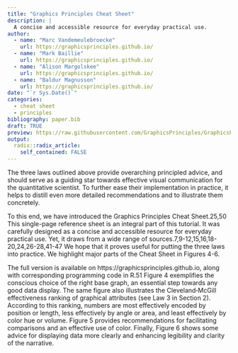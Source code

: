 ```yaml
---
title: "Graphics Principles Cheat Sheet"
description: |
  A concise and accessible resource for everyday practical use. 
author:
  - name: "Marc Vandemeulebroecke"  
    url: https://graphicsprinciples.github.io/
  - name: "Mark Baillie"
    url: https://graphicsprinciples.github.io/
  - name: "Alison Margolskee"
    url: https://graphicsprinciples.github.io/
  - name: "Baldur Magnusson"
    url: https://graphicsprinciples.github.io/
date: "`r Sys.Date()`"
categories:
  - cheat sheet
  - principles
bibliography: paper.bib
draft: TRUE
preview: https://raw.githubusercontent.com/GraphicsPrinciples/GraphicsPrinciples.github.io/master/assets/2018-11-06_thumbnail.png
output:
  radix::radix_article:
    self_contained: FALSE
---
```



The three laws outlined above provide overarching principled advice, and should serve as a guiding star towards effective visual communication for the quantitative scientist. To further ease their implementation in practice, it helps to distill even more detailed recommendations and to illustrate them concretely.

To this end, we have introduced the Graphics Principles Cheat Sheet.25,50 This single-page reference sheet is an integral part of this tutorial. It was carefully designed as a concise and accessible resource for everyday practical use. Yet, it draws from a wide range of sources.7,9-12,15,16,18-20,24,26-28,41-47 We hope that it proves useful for putting the three laws into practice.
We highlight major parts of the Cheat Sheet in Figures 4-6. 

The full version is available on https://graphicsprinciples.github.io, along with corresponding programming code in R.51 Figure 4 exemplifies the conscious choice of the right base graph, an essential step towards any good data display. The same figure also illustrates the Cleveland‐McGill effectiveness ranking of graphical attributes (see Law 3 in Section 2). According to this ranking, numbers are most effectively encoded by position or length, less effectively by angle or area, and least effectively by color hue or volume. Figure 5 provides recommendations for facilitating comparisons and an effective use of color. Finally, Figure 6 shows some advice for displaying data more clearly and enhancing legibility and clarity of the narrative.